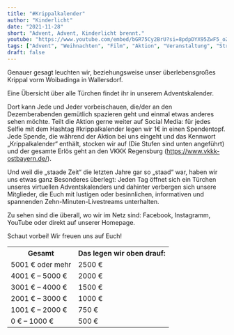 ```yaml
---
title: "#Krippalkalender"
author: "Kinderlicht"
date: "2021-11-28"
short: "Advent, Advent, Kinderlicht brennt."
youtube: "https://www.youtube.com/embed/bGR75Cy2BrU?si=8pdpDYX95ZwF5_oZ"
tags: ["Advent", "Weihnachten", "Film", "Aktion", "Veranstaltung", "Stream", "Online", "Spenden"]
draft: false
---
```

Genauer gesagt leuchten wir, beziehungsweise unser überlebensgroßes Krippal vorm Woibadinga in Wallersdorf.

Eine Übersicht über alle Türchen findet ihr in unserem Adventskalender.

Dort kann Jede und Jeder vorbeischauen, die/der an den Dezemberabenden gemütlich spazieren geht und einmal etwas anderes sehen möchte. Teilt die Aktion gerne weiter auf Social Media: für jedes Selfie mit dem Hashtag #krippalkalender legen wir 1€ in einen Spendentopf. Jede Spende, die während der Aktion bei uns eingeht und das Kennwort „Krippalkalender“ enthält, stocken wir auf (Die Stufen sind unten angeführt) und der gesamte Erlös geht an den VKKK Regensburg (https://www.vkkk-ostbayern.de/).

Und weil die „staade Zeit“ die letzten Jahre gar so „staad“ war, haben wir uns etwas ganz Besonderes überlegt: Jeden Tag öffnet sich ein Türchen unseres virtuellen Adventskalenders und dahinter verbergen sich unsere Mitglieder, die Euch mit lustigen oder besinnlichen, informativen und spannenden Zehn-Minuten-Livestreams unterhalten.

Zu sehen sind die überall, wo wir im Netz sind: Facebook, Instagramm, YouTube oder direkt auf unserer Homepage.

Schaut vorbei! Wir freuen uns auf Euch!

<table>    <tr>        <th>Gesamt</th>        <th>Das legen wir oben drauf:</th>    </tr>    <tr>        <td>5001 € oder mehr</td>        <td>2500 €</td>    </tr>    <tr>        <td>4001 € – 5000 €</td>        <td>2000 €</td>    </tr>    <tr>        <td>3001 € – 4000 €</td>        <td>1500 €</td>    </tr>    <tr>        <td>2001 € – 3000 €</td>        <td>1000 €</td>    </tr>    <tr>        <td>1001 € – 2000 €</td>        <td>750 €</td>    </tr>    <tr>        <td>0 € – 1000 €</td>        <td>500 €</td>    </tr></table>
